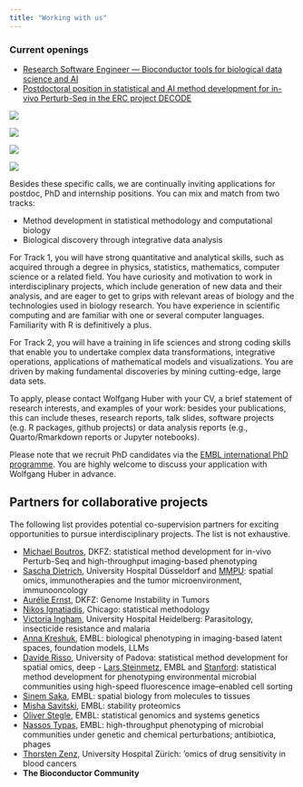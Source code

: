 ```yaml
---
title: "Working with us"
---
```


### Current openings

- [Research Software Engineer — Bioconductor tools for biological data science and AI](posts/2024-11-research-software-engineer.html)
- [Postdoctoral position in statistical and AI method development for in-vivo Perturb-Seq in the ERC project DECODE](https://erc-decode.eu/)

::: {.column-margin}
[![](photos/EIPOD_LinC_RGB.png)](https://www.embl.org/about/info/postdoctoral-programme/eipod-linc-exploring-life-in-context/)

![](photos/DSC9178-2048x1401.jpeg){.lightbox}

![](photos/2021-10-21-retreathike.jpg){.lightbox}

![](photos/20240325_131603-sm.jpeg){.lightbox}
:::

Besides these specific calls, we are continually inviting applications for postdoc, PhD and internship positions. You can mix and match from two tracks:

- Method development in statistical methodology and computational biology
- Biological discovery through integrative data analysis

For Track 1, you will have strong quantitative and analytical skills, such as acquired through a degree in physics, statistics, mathematics, computer science or a related field. You have curiosity and motivation to work in interdisciplinary projects, which include generation of new data and their analysis, and are eager to get to grips with relevant areas of biology and the technologies used in biology research. You have experience in scientific computing and are familiar with one or several computer languages. Familiarity with R is definitively a plus.

For Track 2, you will have a training in life sciences and strong coding skills that enable you to undertake complex data transformations, integrative operations, applications of mathematical models and visualizations. You are driven by making fundamental discoveries by mining cutting-edge, large data sets.

To apply, please contact Wolfgang Huber with your CV, a brief statement of research interests, and examples of your work: besides your publications, this can include theses, research reports, talk slides, software projects (e.g. R packages, github projects) or data analysis reports (e.g., Quarto/Rmarkdown reports or Jupyter notebooks).

Please note that we recruit PhD candidates via the [EMBL international PhD programme](https://www.embl.org/about/info/embl-international-phd-programme/). You are highly welcome to discuss your application with Wolfgang Huber in advance.

## Partners for collaborative projects

The following list provides potential co-supervision partners for exciting opportunities to pursue interdisciplinary projects. The list is not exhaustive.

- [Michael Boutros](https://erc-decode.eu/), DKFZ: statistical method development for in-vivo Perturb-Seq and high-throughput imaging-based phenotyping
- [Sascha Dietrich](https://www.dietrichlab.de/), University Hospital Düsseldorf and [MMPU](https://www.embl.org/about/info/mmpu/research-groups/systems-medicine-of-cancer-drugs/): spatial omics, immunotherapies and the tumor microenvironment, immunooncology
- [Aurélie Ernst](https://www.dkfz.de/en/genominstabilitaet-in-tumoren/), DKFZ: Genome Instability in Tumors
- [Nikos Ignatiadis](https://nignatiadis.github.io/), Chicago: statistical methodology
- [Victoria Ingham](https://www.klinikum.uni-heidelberg.de/zentrum-fuer-infektiologie/parasitology-unit/research/ingham-lab), University Hospital Heidelberg: Parasitology, insecticide resistance and malaria
- [Anna Kreshuk](https://www.embl.org/groups/kreshuk/), EMBL: biological phenotyping in imaging-based latent spaces, foundation models, LLMs
- [Davide Risso](https://drisso.github.io/), University of Padova: statistical method development for spatial omics, deep - [Lars Steinmetz](https://www.embl.org/groups/steinmetz/), EMBL and  [Stanford](https://web.stanford.edu/group/steinmetzlab/cgi-bin/wordpress/): statistical method development for phenotyping environmental microbial communities using high-speed fluorescence image–enabled cell sorting
- [Sinem Saka](https://www.embl.org/groups/saka/), EMBL: spatial biology from molecules to tissues
- [Misha Savitski](https://www.embl.org/groups/savitski/), EMBL: stability proteomics
- [Oliver Stegle](https://www.embl.org/groups/stegle/), EMBL: statistical genomics and systems genetics
- [Nassos Typas](https://www.embl.org/groups/typas/), EMBL: high-throughput phenotyping of microbial communities under genetic and chemical perturbations; antibiotica, phages
- [Thorsten Zenz](https://www.lymphomaresearchzurich.com/), University Hospital Zürich: 'omics of drug sensitivity in blood cancers
- **The Bioconductor Community**



